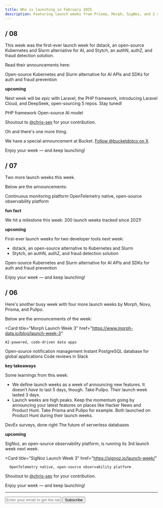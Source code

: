 ```yaml
---
title: Who is launching in February 2025
description: Featuring launch weeks from Prisma, Morph, SigNoz, and 2 more developer tools.
---
```


## / 08

This week was the first-ever launch week for dstack, an open-source Kubernetes and Slurm alternative for AI, and Stytch, an authN, authZ, and fraud detection solution.

Read their announcements here:

<Card title="dstack Launch Week" href="https://x.com/search?q=(from%3Adstackai)%20%22launch%20week%22%20until%3A2025-02-28%20since%3A2025-02-01&src=typed_query&f=live">
  Open-source Kubernetes and Slurm alternative for AI
</Card>
<Card title="Stytch Launch Week" href="https://stytch.com/launch-week">
  APIs and SDKs for auth and fraud prevention
</Card>

**upcoming**

Next week will be _epic_ with Laravel, the PHP framework, introducing Laravel Cloud, and DeepSeek, open-sourcing 5 repos. Stay tuned!

<Card title="Laravel Launch Week" href="https://cloud.laravel.com">
  PHP framework
</Card>
<Card title="DeepSeek Open-Source Week" href="https://x.com/deepseek_ai/status/1892786555494019098">
  Open-source AI model
</Card>

Shoutout to [@chris-sev](https://x.com/chris__sev) for your contribution.

Oh and there's one more thing.

We have a special announcement at Bucket. [Follow @bucketdotco on X](https://x.com/bucketdotco).

Enjoy your week — and keep launching!

## / 07

Two more launch weeks this week.

Below are the announcements:

<Card title="ProjectDiscovery Launch Week" href="https://projectdiscovery.io/launch">
  Continuous monitoring platform
</Card>
<Card title="SigNoz Launch Week 3.0" href="https://signoz.io/launch-week/">
  OpenTelemetry native, open-source observability platform
</Card>

**fun fact**

We hit a milestone this week: 200 launch weeks tracked since 2021!

**upcoming**

First-ever launch weeks for two developer tools next week:

- dstack, an open-source alternative to Kubernetes and Slurm
- Stytch, an authN, authZ, and fraud detection solution

<Card title="dstack Launch Week" href="https://x.com/dstackai/status/1890066599841001867">
  Open-source Kubernetes and Slurm alternative for AI
</Card>
<Card title="Stytch Launch Week" href="https://stytch.com/launch-week">
  APIs and SDKs for auth and fraud prevention
</Card>

Enjoy your week — and keep launching!

## / 06

Here's another busy week with four more launch weeks by Morph, Novu, Prisma, and Pullpo.

Below are the announcements of the week:

 <Card
    title="Morph Launch Week 3"
    href="https://www.morph-data.io/blog/launch-week-3"
  >
    AI-powered, code-driven data apps
  </Card>
  <Card title="Novu Launch Week" href="https://x.com/search?q=from%3A%40novuhq%20%22Launch%20Week%22%20since%3A2025-02-02%20until%3A2025-02-08&src=typed_query&f=live">
    Open-source notification management
  </Card>
  <Card title="Prisma Postgres Launch Week" href="https://x.com/search?q=from%3A%40prisma%20%22Launch%20Week%22%20since%3A2025-02-02%20until%3A2025-02-08&src=typed_query&f=live">
    Instant PostgreSQL database for global applications
  </Card>
  <Card title="Pullpo.io Launch Week" href="https://pullpo.to/launch-week">
    Code reviews in Slack
  </Card>

**key takeaways**

Some learnings from this week:

- We define launch weeks as a week of announcing new features. It doesn’t _have to_ last 5 days, though. Take Pullpo. Their launch week lasted 3 days.
- Launch weeks are high peaks. Keep the momentum going by announcing your latest features on places like Hacker News and Product Hunt. Take Prisma and Pullpo for example. Both launched on Product Hunt during their launch weeks.

<Card title="Pullpo.io on Product Hunt" href="https://www.producthunt.com/posts/pullpo-surveys">
DevEx surveys, done right
</Card>
<Card title="Prisma on Product Hunt" href="https://www.producthunt.com/posts/prisma-postgres">
The future of serverless databases
</Card>

**upcoming**

SigNoz, an open-source observability platform, is running its 3rd launch week next week.

<Card
    title="SigNoz Launch Week 3"
    href="https://signoz.io/launch-week/"
  >
      OpenTelemetry native, open-source observability platform
</Card>

Shoutout to [@chris-sev](https://x.com/chris__sev) for your contribution.

Enjoy your week — and keep launching!

---

<form
  action="https://buttondown.com/api/emails/embed-subscribe/launchweek.dev"
  method="post"
  target="popupwindow"
  onsubmit="window.open('https://buttondown.com/launchweek.dev', 'popupwindow')"
  class="embeddable-buttondown-form"
>
  <input
    type="email"
    name="email"
    placeholder="Enter your email to get the latest updates"
    id="bd-email"
  />
  <input type="submit" value="Subscribe" />
</form>
